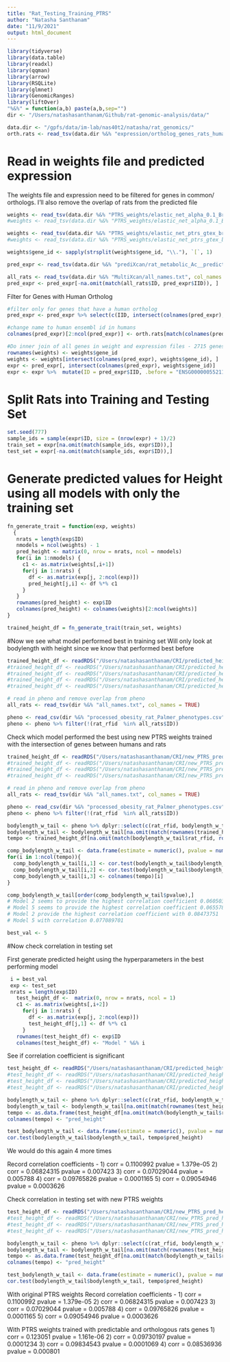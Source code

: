 ```yaml
---
title: "Rat_Testing_Training_PTRS"
author: "Natasha Santhanam"
date: "11/9/2021"
output: html_document
---
```


```r
library(tidyverse)
library(data.table)
library(readxl)
library(qqman)
library(arrow)
library(RSQLite)
library(glmnet)
library(GenomicRanges)
library(liftOver)
"%&%" = function(a,b) paste(a,b,sep="")
dir <- "/Users/natashasanthanam/Github/rat-genomic-analysis/data/"
```

```r
data.dir <- "/gpfs/data/im-lab/nas40t2/natasha/rat_genomics/"
orth.rats <- read_tsv(data.dir %&% "expression/ortholog_genes_rats_humans.tsv", col_names = TRUE)
```


# Read in weights file and predicted expression 

The weights file and expression need to be filtered for genes in common/ orthologs. I'll also remove the overlap of rats from the predicted file
```r
weights <- read_tsv(data.dir %&% "PTRS_weights/elastic_net_alpha_0.1_British.export_model/weights.height.tsv.gz")
#weights <- read_tsv(data.dir %&% "PTRS_weights/elastic_net_alpha_0.1_British.export_model/weights.bmi.tsv.gz")

weights <- read_tsv(data.dir %&% "PTRS_weights/elastic_net_ptrs_gtex_british.rat_genes_0.1.export_model/weights.height.tsv.gz")
#weights <- read_tsv(data.dir %&% "PTRS_weights/elastic_net_ptrs_gtex_british.rat_genes_0.1.export_model/weights.bmi.tsv.gz")

weights$gene_id <- sapply(strsplit(weights$gene_id, "\\."), `[`, 1)

pred_expr <- read_tsv(data.dir %&% "prediXcan/rat_metabolic_Ac__predict.txt") %>% select(-c(FID))
```

```r
all_rats <- read_tsv(data.dir %&% "MultiXcan/all_names.txt", col_names = TRUE)
pred_expr <- pred_expr[-na.omit(match(all_rats$ID, pred_expr$IID)), ]
```

Filter for Genes with Human Ortholog
```r
#filter only for genes that have a human ortholog
pred_expr <- pred_expr %>% select(c(IID, intersect(colnames(pred_expr), orth.rats$rnorvegicus_homolog_ensembl_gene) ))

#change name to human ensembl id in humans
colnames(pred_expr)[2:ncol(pred_expr)] <- orth.rats[match(colnames(pred_expr)[2:ncol(pred_expr)], orth.rats$rnorvegicus_homolog_ensembl_gene), 1] %>% .[["ensembl_gene_id"]]
```

```r
#Do inner join of all genes in weight and expression files - 2715 genes in common between the two
rownames(weights) <- weights$gene_id
weights <- weights[intersect(colnames(pred_expr), weights$gene_id), ]
expr <- pred_expr[, intersect(colnames(pred_expr), weights$gene_id)]
expr <- expr %>%  mutate(ID = pred_expr$IID, .before = "ENSG00000055211")
```


# Split Rats into Training and Testing Set

```r
set.seed(777)
sample_ids = sample(expr$ID, size = (nrow(expr) + 1)/2)
train_set = expr[na.omit(match(sample_ids, expr$ID)),]
test_set = expr[-na.omit(match(sample_ids, expr$ID)),]
```

# Generate predicted values for Height using all models with only the training set 
```r
fn_generate_trait = function(exp, weights)
  {
   nrats = length(exp$ID)
   nmodels = ncol(weights) - 1
   pred_height <- matrix(0, nrow = nrats, ncol = nmodels)
   for(i in 1:nmodels) {
     c1 <- as.matrix(weights[,i+1])
     for(j in 1:nrats) {
       df <- as.matrix(exp[j, 2:ncol(exp)])
       pred_height[j,i] <- df %*% c1
     }
   }
   rownames(pred_height) <- exp$ID
   colnames(pred_height) <- colnames(weights)[2:ncol(weights)]
}

trained_height_df = fn_generate_trait(train_set, weights)
```

#Now we see what model performed best in training set
Will only look at bodylength with height since we know that performed best before
```r
trained_height_df <- readRDS("/Users/natashasanthanam/CRI/predicted_height_training_vals_v1.RDS") %>% dplyr::select(-c(ID))
#trained_height_df <- readRDS("/Users/natashasanthanam/CRI/predicted_height_training_vals_v2.RDS") %>% as.data.frame()
#trained_height_df <- readRDS("/Users/natashasanthanam/CRI/predicted_height_training_vals_v3.RDS") %>% as.data.frame()
#trained_height_df <- readRDS("/Users/natashasanthanam/CRI/predicted_height_training_vals_v4.RDS") %>% as.data.frame()
#trained_height_df <- readRDS("/Users/natashasanthanam/CRI/predicted_height_training_vals_v5.RDS") %>% as.data.frame()

# read in pheno and remove overlap from pheno
all_rats <- read_tsv(dir %&% "all_names.txt", col_names = TRUE)

pheno <- read_csv(dir %&% "processed_obesity_rat_Palmer_phenotypes.csv") %>% dplyr::select(c(rat_rfid, bmi_bodylength_w_tail, bmi_bodylength_wo_tail, bodylength_w_tail, bodylength_wo_tail, tail_length)) 
pheno <- pheno %>% filter(!(rat_rfid  %in% all_rats$ID))
```
Check which model performed the best using new PTRS weights trained with the intersection of genes between humans and rats

```r
trained_height_df <- readRDS("/Users/natashasanthanam/CRI/new_PTRS_pred_height_train_v1.RDS") 
#trained_height_df <- readRDS("/Users/natashasanthanam/CRI/new_PTRS_pred_height_train_v2.RDS") 
#trained_height_df <- readRDS("/Users/natashasanthanam/CRI/new_PTRS_pred_height_train_v3.RDS") 
#trained_height_df <- readRDS("/Users/natashasanthanam/CRI/new_PTRS_pred_height_train_v4.RDS")

# read in pheno and remove overlap from pheno
all_rats <- read_tsv(dir %&% "all_names.txt", col_names = TRUE)

pheno <- read_csv(dir %&% "processed_obesity_rat_Palmer_phenotypes.csv") %>% dplyr::select(c(rat_rfid, bmi_bodylength_w_tail, bmi_bodylength_wo_tail, bodylength_w_tail, bodylength_wo_tail, tail_length)) 
pheno <- pheno %>% filter(!(rat_rfid  %in% all_rats$ID))
```



```r
bodylength_w_tail <- pheno %>% dplyr::select(c(rat_rfid, bodylength_w_tail)) %>% na.omit()
bodylength_w_tail <- bodylength_w_tail[na.omit(match(rownames(trained_height_df), bodylength_w_tail$rat_rfid)), ]
tempo <- trained_height_df[na.omit(match(bodylength_w_tail$rat_rfid, rownames(trained_height_df))), ]

comp_bodylength_w_tail <- data.frame(estimate = numeric(), pvalue = numeric(), model = character())
for(i in 1:ncol(tempo)){
  comp_bodylength_w_tail[i,1] <- cor.test(bodylength_w_tail$bodylength_w_tail, tempo[,i])$estimate
  comp_bodylength_w_tail[i,2] <- cor.test(bodylength_w_tail$bodylength_w_tail, tempo[,i])$p.value
  comp_bodylength_w_tail[i,3] <- colnames(tempo)[i]
}

comp_bodylength_w_tail[order(comp_bodylength_w_tail$pvalue),] 
# Model 2 seems to provide the highest correlation coefficient 0.06050347
# Model 5 seems to provide the highest correlation coefficient 0.06557852
# Model 2 provide the highest correlation coefficient with 0.08473751	
# Model 5 with correlation 0.077089701 	

best_val <- 5
```
#Now check correlation in testing set

First generate predicted height using the hyperparameters in the best performing model 
```r
 i = best_val 
 exp <- test_set
 nrats = length(exp$ID)
   test_height_df <-  matrix(0, nrow = nrats, ncol = 1)
   c1 <- as.matrix(weights[,i+2])
     for(j in 1:nrats) {
       df <- as.matrix(exp[j, 2:ncol(exp)])
       test_height_df[j,1] <- df %*% c1
     }
   rownames(test_height_df) <- exp$ID
   colnames(test_height_df) <- "Model " %&% i
```

See if correlation coefficient is significant
```r
test_height_df <- readRDS("/Users/natashasanthanam/CRI/predicted_height_testing_model_37_v1.RDS")
#test_height_df <- readRDS("/Users/natashasanthanam/CRI/predicted_height_testing_model_34_v2.RDS")
#test_height_df <- readRDS("/Users/natashasanthanam/CRI/predicted_height_testing_model_37_v3.RDS")
#test_height_df <- readRDS("/Users/natashasanthanam/CRI/predicted_height_testing_model_35_v5.RDS")

bodylength_w_tail <- pheno %>% dplyr::select(c(rat_rfid, bodylength_w_tail)) %>% na.omit()
bodylength_w_tail <- bodylength_w_tail[na.omit(match(rownames(test_height_df), bodylength_w_tail$rat_rfid)), ]
tempo <- as.data.frame(test_height_df[na.omit(match(bodylength_w_tail$rat_rfid, rownames(test_height_df))), ])
colnames(tempo) <- "pred_height"

test_bodylength_w_tail <- data.frame(estimate = numeric(), pvalue = numeric(), model = character())
cor.test(bodylength_w_tail$bodylength_w_tail, tempo$pred_height)
```

We would do this again 4 more times 

Record correlation coefficients - 
1) corr = 0.1100992 pvalue = 1.379e-05
2) corr = 0.06824315  pvalue = 0.007423
3) corr = 0.07029044 pvalue  = 0.005788
4) corr = 0.09765826  pvalue = 0.0001165 
5) corr = 0.09054946 pvalue =  0.0003626

Check correlation in testing set with new PTRS weights
```r
test_height_df <- readRDS("/Users/natashasanthanam/CRI/new_PTRS_pred_height_test_model2_v1.RDS")
#test_height_df <- readRDS("/Users/natashasanthanam/CRI/new_PTRS_pred_height_test_model5_v2.RDS")
#test_height_df <- readRDS("/Users/natashasanthanam/CRI/new_PTRS_pred_height_test_model2_v3.RDS")
#test_height_df <- readRDS("/Users/natashasanthanam/CRI/new_PTRS_pred_height_test_model5_v4.RDS")

bodylength_w_tail <- pheno %>% dplyr::select(c(rat_rfid, bodylength_w_tail)) %>% na.omit()
bodylength_w_tail <- bodylength_w_tail[na.omit(match(rownames(test_height_df), bodylength_w_tail$rat_rfid)), ]
tempo <- as.data.frame(test_height_df[na.omit(match(bodylength_w_tail$rat_rfid, rownames(test_height_df))), ])
colnames(tempo) <- "pred_height"

test_bodylength_w_tail <- data.frame(estimate = numeric(), pvalue = numeric(), model = character())
cor.test(bodylength_w_tail$bodylength_w_tail, tempo$pred_height)
```
 With original PTRS weights
Record correlation coefficients - 
1) corr = 0.1100992 pvalue = 1.379e-05
2) corr = 0.06824315  pvalue = 0.007423
3) corr = 0.07029044 pvalue  = 0.005788
4) corr = 0.09765826  pvalue = 0.0001165 
5) corr = 0.09054946 pvalue =  0.0003626


With PTRS weights trained with predictable and orthologous rats genes
1) corr = 0.123051 pvalue = 1.161e-06
2) corr = 0.09730197 pvalue = 0.0001234
3) corr = 0.09834543 pvalue = 0.0001069
4) corr = 0.08536936 pvalue = 0.000801
